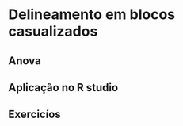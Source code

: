 # Delineamento em blocos casualizados 

## Anova

## Aplicação no R studio

## Exercicíos 

